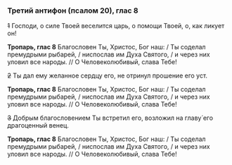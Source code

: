 ### Третий антифон (псалом 20), глас 8

~~1~~ Господи, о силе Твоей веселится царь, о помощи Твоей, о, как ликует он!

**Тропарь, глас 8** Благословен Ты, Христос, Бог наш: / Ты соделал премудрыми рыбарей, / ниспослав им Духа Святого, / и через них уловил все народы. // О Человеколюбивый, слава Тебе!

~~2~~ Ты дал ему желанное сердцу его, не отринул прошение его уст.

**Тропарь, глас 8** Благословен Ты, Христос, Бог наш: / Ты соделал премудрыми рыбарей, / ниспослав им Духа Святого, / и через них уловил все народы. // О Человеколюбивый, слава Тебе!

~~3~~ Добрым благословением Ты встретил его, возложил на главу́ его драгоценный венец.

**Тропарь, глас 8** Благословен Ты, Христос, Бог наш: / Ты соделал премудрыми рыбарей, / ниспослав им Духа Святого, / и через них уловил все народы. // О Человеколюбивый, слава Тебе!
